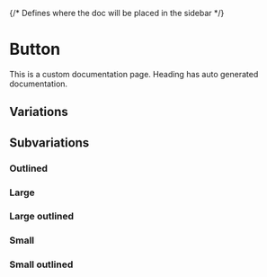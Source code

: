 

{/* Defines where the doc will be placed in the sidebar */}
<Meta of={ButtonStories} />

# Button

This is a custom documentation page. Heading has auto generated documentation.

<Canvas of={ButtonStories.Base} />


## Variations
<Canvas of={ButtonStories.Variations} />

## Subvariations

### Outlined
<Canvas of={ButtonStories.Outlined} />

### Large
<Canvas of={ButtonStories.Large} />

### Large outlined
<Canvas of={ButtonStories.LargeOutlined} />

### Small
<Canvas of={ButtonStories.Small} />

### Small outlined
<Canvas of={ButtonStories.SmallOutlined} />
